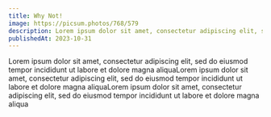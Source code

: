 ```yaml
---
title: Why Not!
image: https://picsum.photos/768/579
description: Lorem ipsum dolor sit amet, consectetur adipiscing elit, sed do eiusmod tempor incididunt ut labore et dolore magna aliqua
publishedAt: 2023-10-31
---
```


Lorem ipsum dolor sit amet, consectetur adipiscing elit, sed do eiusmod tempor incididunt ut labore et dolore magna aliquaLorem ipsum dolor sit amet, consectetur adipiscing elit, sed do eiusmod tempor incididunt ut labore et dolore magna aliquaLorem ipsum dolor sit amet, consectetur adipiscing elit, sed do eiusmod tempor incididunt ut labore et dolore magna aliqua
